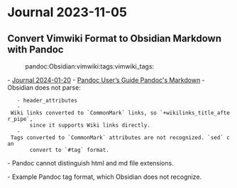 = Journal 2023-11-05 =

== Convert Vimwiki Format to Obsidian Markdown with Pandoc ==
:pandoc:Obsidian:vimwiki:tags:vimwiki_tags:

- [[2024-01-20|Journal 2024-01-20]]
- [[https://pandoc.org/MANUAL.html#pandocs-markdown|Pandoc User’s Guide Pandoc's Markdown]]
- Obsidian does not parse:
	- header_attributes
	- Wiki links converted to `CommonMark` links, so `+wikilinks_title_after_pipe`,
		since it supports Wiki links directly.
	- Tags converted to `CommonMark` attributes are not recognized. `sed` can
		convert to `#tag` format.

{{{make
TXTDIR=$(HOME)/userprofile/Documents/vimwiki_html/md
WIKIS=$(wildcard *.wiki diary/*.wiki)
MDS=$(patsubst %.wiki,$(TXTDIR)/%.md, $(WIKIS))

.PHONY : all

all : $(MDS)

.PHONY : clean

clean : $(MDS)
	rm "$<"

$(TXTDIR)/%.md : %.wiki
	mkdir -p "$(@D)"
	pandoc --from=vimwiki \
		--to=markdown-header_attributes+wikilinks_title_after_pipe \
		--standalone \
		--wrap=none \
		"$<" | sed --expression='s/\[\]{#-\(\S\+\)}\[\1\]{#\1 \.tag}/#\1/g' > "$@"
}}}

- Pandoc cannot distinguish html and md file extensions.

{{{bash
pandoc --from=html-native_divs-native_spans \
	--to=markdown-header_attributes+wikilinks_title_after_pipe \
	--standalone \
	--wrap=none \
	ACUMEN.html
}}}

{{{bash
pandoc \
	--from=vimwiki \
	--to=markdown-header_attributes+implicit_header_references+wikilinks_title_after_pipe+compact_definition_lists-native_divs-native_spans \
	--standalone \
	--wrap=none \
	"ACUMEN.wiki"
}}}

{{{bash
pandoc \
	--from=vimwiki \
	--to=markdown-header_attributes+wikilinks_title_after_pipe-native_divs-native_spans  \
	--standalone \
	--wrap=none \
	"ACUMEN.wiki"
}}}

- Example Pandoc tag format, which Obsidian does not recognize.

{{{bash
echo "[]{#-diary}[diary]{#diary .tag} []{#-journal}[journal]{#journal .tag} []{#defined}**defined**\n:   definition." |
	sed --expression='s/\[\]{#-\(\S\+\)}\[\1\]{#\1 \.tag}/#\1/g'
}}}
